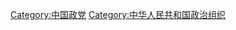 {{Catnav|頁面分類|地理|国家|亚洲国家|中华人民共和国}}

{{Catmore}}
{{Commonscat|Political parties in the People's Republic of China}}

[[Category:中国政党|Category:中国政党]]
[[Category:中华人民共和国政治组织|Category:中华人民共和国政治组织]]